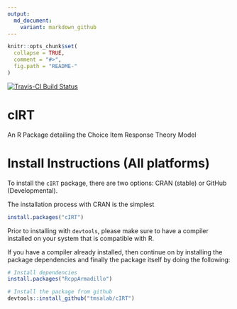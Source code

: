```yaml
---
output:
  md_document:
    variant: markdown_github
---
```


<!-- README.md is generated from README.Rmd. Please edit that file -->

```r
knitr::opts_chunk$set(
  collapse = TRUE,
  comment = "#>",
  fig.path = "README-"
)
```

[![Travis-CI Build Status](https://travis-ci.org/tmsalab/cIRT.svg?branch=master)](https://travis-ci.org/tmsalab/cIRT)

# cIRT

An R Package detailing the Choice Item Response Theory Model

# Install Instructions (All platforms)

To install the `cIRT` package, there are two options: CRAN (stable) or GitHub (Developmental).

The installation process with CRAN is the simplest
```r
install.packages("cIRT")
```

Prior to installing with `devtools`, please make sure to have a compiler installed on your system that is compatible with R.

If you have a compiler already installed, then continue on by installing the package dependencies and finally the package itself by doing the following: 

```r
# Install dependencies
install.packages("RcppArmadillo")

# Install the package from github
devtools::install_github("tmsalab/cIRT")
```
